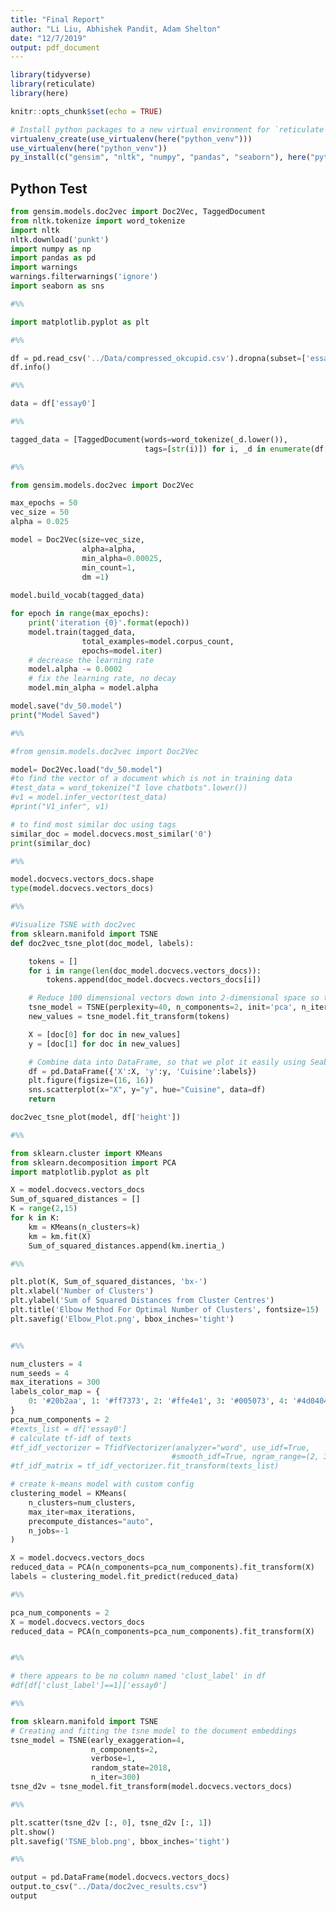 ```yaml
---
title: "Final Report"
author: "Li Liu, Abhishek Pandit, Adam Shelton"
date: "12/7/2019"
output: pdf_document
---
```


```r
library(tidyverse)
library(reticulate)
library(here)

knitr::opts_chunk$set(echo = TRUE)

# Install python packages to a new virtual environment for `reticulate` to use
virtualenv_create(use_virtualenv(here("python_venv")))
use_virtualenv(here("python_venv"))
py_install(c("gensim", "nltk", "numpy", "pandas", "seaborn"), here("python_venv"))
```



## Python Test

```python
from gensim.models.doc2vec import Doc2Vec, TaggedDocument
from nltk.tokenize import word_tokenize
import nltk
nltk.download('punkt')
import numpy as np
import pandas as pd
import warnings
warnings.filterwarnings('ignore')
import seaborn as sns
```

```python
#%%

import matplotlib.pyplot as plt

#%%

df = pd.read_csv('../Data/compressed_okcupid.csv').dropna(subset=['essay0'])
df.info()

#%%

data = df['essay0']

#%%

tagged_data = [TaggedDocument(words=word_tokenize(_d.lower()),
                              tags=[str(i)]) for i, _d in enumerate(df['essay0'])]

#%%

from gensim.models.doc2vec import Doc2Vec

max_epochs = 50
vec_size = 50
alpha = 0.025

model = Doc2Vec(size=vec_size,
                alpha=alpha, 
                min_alpha=0.00025,
                min_count=1,
                dm =1)
  
model.build_vocab(tagged_data)

for epoch in range(max_epochs):
    print('iteration {0}'.format(epoch))
    model.train(tagged_data,
                total_examples=model.corpus_count,
                epochs=model.iter)
    # decrease the learning rate
    model.alpha -= 0.0002
    # fix the learning rate, no decay
    model.min_alpha = model.alpha

model.save("dv_50.model")
print("Model Saved")

#%%

#from gensim.models.doc2vec import Doc2Vec

model= Doc2Vec.load("dv_50.model")
#to find the vector of a document which is not in training data
#test_data = word_tokenize("I love chatbots".lower())
#v1 = model.infer_vector(test_data)
#print("V1_infer", v1)

# to find most similar doc using tags
similar_doc = model.docvecs.most_similar('0')
print(similar_doc)

#%%

model.docvecs.vectors_docs.shape
type(model.docvecs.vectors_docs)

#%%

#Visualize TSNE with doc2vec
from sklearn.manifold import TSNE
def doc2vec_tsne_plot(doc_model, labels):

    tokens = []
    for i in range(len(doc_model.docvecs.vectors_docs)):
        tokens.append(doc_model.docvecs.vectors_docs[i])

    # Reduce 100 dimensional vectors down into 2-dimensional space so that we can see them
    tsne_model = TSNE(perplexity=40, n_components=2, init='pca', n_iter=2500, random_state=23)
    new_values = tsne_model.fit_transform(tokens)

    X = [doc[0] for doc in new_values]
    y = [doc[1] for doc in new_values]

    # Combine data into DataFrame, so that we plot it easily using Seaborn
    df = pd.DataFrame({'X':X, 'y':y, 'Cuisine':labels})
    plt.figure(figsize=(16, 16))
    sns.scatterplot(x="X", y="y", hue="Cuisine", data=df)
    return

doc2vec_tsne_plot(model, df['height'])

#%%

from sklearn.cluster import KMeans
from sklearn.decomposition import PCA
import matplotlib.pyplot as plt

X = model.docvecs.vectors_docs
Sum_of_squared_distances = []
K = range(2,15)
for k in K:
    km = KMeans(n_clusters=k)
    km = km.fit(X)
    Sum_of_squared_distances.append(km.inertia_)

#%%

plt.plot(K, Sum_of_squared_distances, 'bx-')
plt.xlabel('Number of Clusters')
plt.ylabel('Sum of Squared Distances from Cluster Centres')
plt.title('Elbow Method For Optimal Number of Clusters', fontsize=15)
plt.savefig('Elbow_Plot.png', bbox_inches='tight')


#%%

num_clusters = 4
num_seeds = 4
max_iterations = 300
labels_color_map = {
    0: '#20b2aa', 1: '#ff7373', 2: '#ffe4e1', 3: '#005073', 4: '#4d0404'
}
pca_num_components = 2
#texts_list = df['essay0']
# calculate tf-idf of texts
#tf_idf_vectorizer = TfidfVectorizer(analyzer="word", use_idf=True,
                                    #smooth_idf=True, ngram_range=(2, 3))
#tf_idf_matrix = tf_idf_vectorizer.fit_transform(texts_list)

# create k-means model with custom config
clustering_model = KMeans(
    n_clusters=num_clusters,
    max_iter=max_iterations,
    precompute_distances="auto",
    n_jobs=-1
)

X = model.docvecs.vectors_docs
reduced_data = PCA(n_components=pca_num_components).fit_transform(X)
labels = clustering_model.fit_predict(reduced_data)

#%%

pca_num_components = 2
X = model.docvecs.vectors_docs
reduced_data = PCA(n_components=pca_num_components).fit_transform(X)


#%%

# there appears to be no column named 'clust_label' in df
#df[df['clust_label']==1]['essay0']

#%%

from sklearn.manifold import TSNE
# Creating and fitting the tsne model to the document embeddings
tsne_model = TSNE(early_exaggeration=4,
                  n_components=2,
                  verbose=1,
                  random_state=2018,
                  n_iter=300)
tsne_d2v = tsne_model.fit_transform(model.docvecs.vectors_docs)

#%%

plt.scatter(tsne_d2v [:, 0], tsne_d2v [:, 1])
plt.show()
plt.savefig('TSNE_blob.png', bbox_inches='tight')

#%%

output = pd.DataFrame(model.docvecs.vectors_docs)
output.to_csv("../Data/doc2vec_results.csv")
output

```

